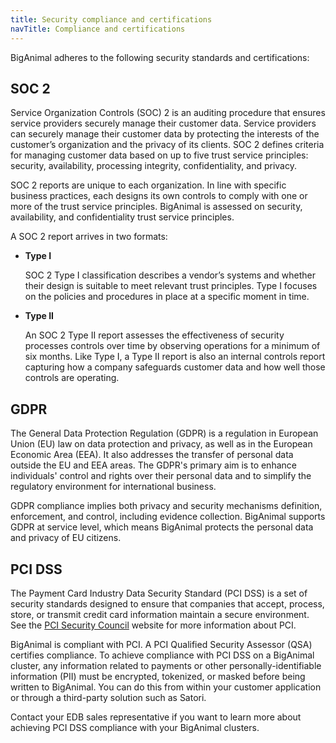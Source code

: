 ```yaml
---
title: Security compliance and certifications
navTitle: Compliance and certifications
---
```


BigAnimal adheres to the following security standards and certifications: 

## SOC 2 

Service Organization Controls (SOC) 2 is an auditing procedure that ensures service providers securely manage their customer data. Service providers can securely manage their customer data by protecting the interests of the customer’s organization and the privacy of its clients. SOC 2 defines criteria for managing customer data based on up to five trust service principles: security, availability, processing integrity, confidentiality, and privacy.  

SOC 2 reports are unique to each organization. In line with specific business practices, each designs its own controls to comply with one or more of the trust service principles. BigAnimal is assessed on security, availability, and confidentiality trust service principles. 

A SOC 2 report arrives in two formats:

- **Type I** 

  SOC 2 Type I classification describes a vendor’s systems and whether their design is suitable to meet relevant trust principles. Type I focuses on the policies and procedures in place at a specific moment in time. 

- **Type II**

  An SOC 2 Type II report assesses the effectiveness of security processes controls over time by observing operations for a minimum of six months. Like Type I, a Type II report is also an internal controls report capturing how a company safeguards customer data and how well those controls are operating.

## GDPR

The General Data Protection Regulation (GDPR) is a regulation in European Union (EU) law on data protection and privacy, as well as in the European Economic Area (EEA). It also addresses the transfer of personal data outside the EU and EEA areas. The GDPR's primary aim is to enhance individuals' control and rights over their personal data and to simplify the regulatory environment for international business.

GDPR compliance implies both privacy and security mechanisms definition, enforcement, and control, including evidence collection. 
BigAnimal supports GDPR at service level, which means BigAnimal protects the personal data and privacy of EU citizens.

## PCI DSS

 The Payment Card Industry Data Security Standard (PCI DSS) is a set of security standards designed to ensure that companies that accept, process, store, or transmit credit card information maintain a secure environment.  See the [PCI Security Council](https://www.pcisecuritystandards.org/) website for more information about PCI.
 
 BigAnimal is compliant with PCI. A PCI Qualified Security Assessor (QSA) certifies compliance. To achieve compliance with PCI DSS on a BigAnimal cluster, any information related to payments or other personally-identifiable information (PII) must be encrypted, tokenized, or masked before being written to BigAnimal. You can do this from within your customer application or through a third-party solution such as Satori.
 
 Contact your EDB sales representative if you want to learn more about achieving PCI DSS compliance with your BigAnimal clusters.
